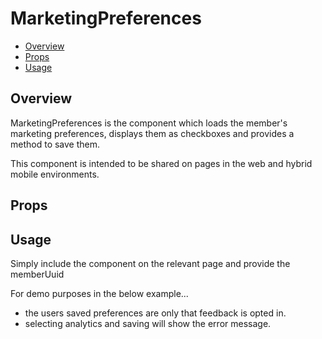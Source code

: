 
<Meta of={MarketingPreferences} />

# MarketingPreferences

- [Overview](#overview)
- [Props](#props)
- [Usage](#usage)

## Overview
MarketingPreferences is the component which loads the member's marketing preferences, displays them as checkboxes and provides a method to save them.

This component is intended to be shared on pages in the web and hybrid mobile environments.

## Props
<Controls />

## Usage
Simply include the component on the relevant page and provide the memberUuid

For demo purposes in the below example...

- the users saved preferences are only that feedback is opted in.
- selecting analytics and saving will show the error message.


<Canvas of={MarketingPreferences.Example} />
